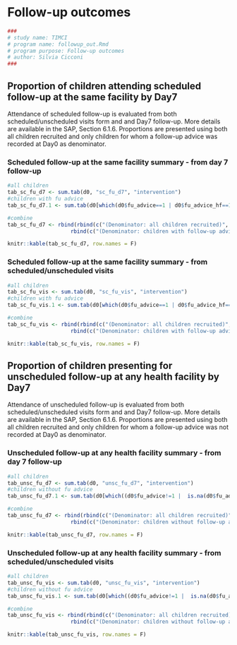 # Follow-up outcomes

```{r, include=params$log}
###
# study name: TIMCI
# program name: followup_out.Rmd  
# program purpose: Follow-up outcomes 
# author: Silvia Cicconi  
###
```

## Proportion of children attending scheduled follow-up at the same facility by Day7

Attendance of scheduled follow-up is evaluated from both scheduled/unscheduled visits form and and Day7 follow-up. More details are available in the SAP, Section 6.1.6. Proportions are presented using both all children recruited and only children for whom a follow-up advice was recorded at Day0 as denominator.

### Scheduled follow-up at the same facility summary - from day 7 follow-up

```{r FLAG SCHEDULED FOLLOW-UP AT THE SAME FACILITY - FROM DAY 7}

#all children
tab_sc_fu_d7 <- sum.tab(d0, "sc_fu_d7", "intervention")
#children with fu advice
tab_sc_fu_d7.1 <- sum.tab(d0[which(d0$fu_advice==1 | d0$fu_advice_hf==1),], "sc_fu_d7", "intervention")

#combine
tab_sc_fu_d7 <- rbind(rbind(c("(Denominator: all children recruited)", rep("", (ncol(tab_sc_fu_d7)-1))), tab_sc_fu_d7), 
                    rbind(c("(Denominator: children with follow-up advice)", rep("", (ncol(tab_sc_fu_d7.1)-1))), tab_sc_fu_d7.1))

```

```{r, results='asis'}

knitr::kable(tab_sc_fu_d7, row.names = F) 

```

### Scheduled follow-up at the same facility summary - from scheduled/unscheduled visits

```{r FLAG SCHEDULED FOLLOW-UP AT THE SAME FACILITY - FROM SCHEDULED/UNSCHEDULED VISITS}

#all children
tab_sc_fu_vis <- sum.tab(d0, "sc_fu_vis", "intervention")
#children with fu advice
tab_sc_fu_vis.1 <- sum.tab(d0[which(d0$fu_advice==1 | d0$fu_advice_hf==1),], "sc_fu_vis", "intervention")

#combine
tab_sc_fu_vis <- rbind(rbind(c("(Denominator: all children recruited)", rep("", (ncol(tab_sc_fu_vis)-1))), tab_sc_fu_vis), 
                    rbind(c("(Denominator: children with follow-up advice)", rep("", (ncol(tab_sc_fu_vis.1)-1))), tab_sc_fu_vis.1))

```

```{r, results='asis'}

knitr::kable(tab_sc_fu_vis, row.names = F) 

```

## Proportion of children presenting for unscheduled follow-up at any health facility by Day7

Attendance of unscheduled follow-up is evaluated from both scheduled/unscheduled visits form and and Day7 follow-up. More details are available in the SAP, Section 6.1.6. Proportions are presented using both all children recruited and only children for whom a follow-up advice was not recorded at Day0 as denominator.

### Unscheduled follow-up at any health facility summary - from day 7 follow-up

```{r FLAG UNSCHEDULED FOLLOW-UP AT ANY FACILITY - FROM DAY 7}


#all children
tab_unsc_fu_d7 <- sum.tab(d0, "unsc_fu_d7", "intervention")
#children without fu advice
tab_unsc_fu_d7.1 <- sum.tab(d0[which((d0$fu_advice!=1 |  is.na(d0$fu_advice)) & (d0$fu_advice_hf!=1 | is.na(d0$fu_advice_hf))),], "unsc_fu_d7", "intervention")

#combine
tab_unsc_fu_d7 <- rbind(rbind(c("(Denominator: all children recruited)", rep("", (ncol(tab_unsc_fu_d7)-1))), tab_unsc_fu_d7), 
                    rbind(c("(Denominator: children without follow-up advice)", rep("", (ncol(tab_unsc_fu_d7.1)-1))), tab_unsc_fu_d7.1))


```

```{r, results='asis'}

knitr::kable(tab_unsc_fu_d7, row.names = F) 

```

### Unscheduled follow-up at any health facility summary - from scheduled/unscheduled visits

```{r FLAG UNSCHEDULED FOLLOW-UP AT ANY FACILITY - FROM SCHEDULED/UNSCHEDULED VISITS}

#all children
tab_unsc_fu_vis <- sum.tab(d0, "unsc_fu_vis", "intervention")
#children without fu advice
tab_unsc_fu_vis.1 <- sum.tab(d0[which((d0$fu_advice!=1 |  is.na(d0$fu_advice)) & (d0$fu_advice_hf!=1 | is.na(d0$fu_advice_hf))),], "unsc_fu_vis", "intervention")

#combine
tab_unsc_fu_vis <- rbind(rbind(c("(Denominator: all children recruited)", rep("", (ncol(tab_unsc_fu_vis)-1))), tab_unsc_fu_vis), 
                    rbind(c("(Denominator: children without follow-up advice)", rep("", (ncol(tab_unsc_fu_vis.1)-1))), tab_unsc_fu_vis.1))

```

```{r, results='asis'}

knitr::kable(tab_unsc_fu_vis, row.names = F) 

```
